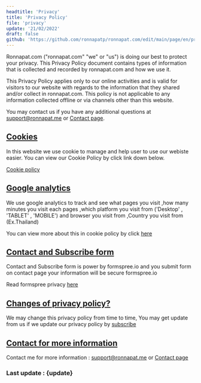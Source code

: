 ```yaml
---
headtitle: 'Privacy'
title: 'Privacy Policy'
file: 'privacy'
update: '21/02/2022'
draft: false
github: 'https://github.com/ronnapatp/ronnapat.com/edit/main/page/en/privacy.mdx'
---
```

Ronnapat.com ("ronnapat.com" "we" or "us") is doing our best to
protect your privacy. This Privacy Policy document contains types of
information that is collected and recorded by ronnapat.com and how
we use it.

This Privacy Policy applies only to our online activities and is
valid for visitors to our website with regards to the information
that they shared and/or collect in ronnapat.com. This policy is not
applicable to any information collected offline or via channels
other than this website.

You may contact us if you have any additional questions at
[support@ronnapat.me](mailto:support@ronnapat.me)
or [Contact page](/contact).

<div id="cookie"></div>

## [Cookies](#cookie)

In this website we use cookie to manage and help user to use our
webiste easier. You can view our Cookie Policy by click link down
below.

[Cookie policy](/cookie)
          
<div id="google-analytics"></div>

## [Google analytics](#google-analytics)
We use google analytics to track and see what pages you visit ,how
many minutes you visit each pages ,which platform you visit from
('Desktop' , 'TABLET' , 'MOBILE') and browser you visit from
,Country you visit from (Ex.Thailand)

You can view more about this in cookie policy by click [here](/cookie)

<div id="contact-and-subscribe-form"></div>

## [Contact and Subscribe form](#contact-and-subscribe-form)

Contact and Subscribe form is power by formspree.io and you submit
form on contact page your information will be secure formspree.io

Read formspree privacy [here](https://formspree.io/legal/privacy-policy)

<div id="changes-of-privacy-policy"></div>

## [Changes of privacy policy?](#changes-of-privacy-policy)

We may change this privacy policy from time to time, You may get
update from us if we update our privacy policy by [subscribe](/sub)

<div id="contact-for-more-information"></div>

## [Contact for more information](#contact-for-more-information)

Contact me for more information : [support@ronnapat.me](mailto:support@ronnapat.me) or [Contact page](/contact)


### Last update : {update}